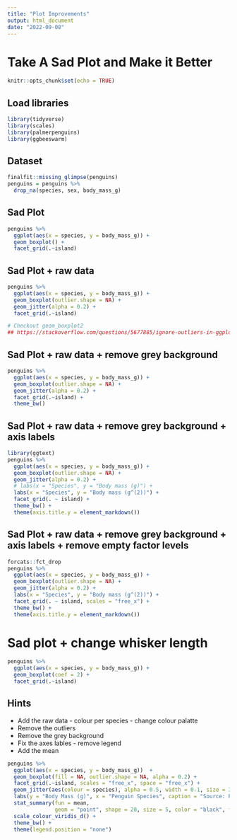 ```yaml
---
title: "Plot Improvements"
output: html_document
date: "2022-09-08"
---
```


# Take A Sad Plot and Make it Better 

```r
knitr::opts_chunk$set(echo = TRUE)
```

## Load libraries 

```r
library(tidyverse)
library(scales)
library(palmerpenguins)
library(ggbeeswarm)
```

## Dataset 

```r
finalfit::missing_glimpse(penguins)
penguins = penguins %>% 
  drop_na(species, sex, body_mass_g)
```

## Sad Plot

```r
penguins %>% 
  ggplot(aes(x = species, y = body_mass_g)) + 
  geom_boxplot() +
  facet_grid(.~island)
```


## Sad Plot + raw data

```r
penguins %>% 
  ggplot(aes(x = species, y = body_mass_g)) + 
  geom_boxplot(outlier.shape = NA) +
  geom_jitter(alpha = 0.2) +
  facet_grid(.~island)

# Checkout geom_boxplot2
## https://stackoverflow.com/questions/5677885/ignore-outliers-in-ggplot2-boxplot
```
## Sad Plot + raw data + remove grey background

```r
penguins %>% 
  ggplot(aes(x = species, y = body_mass_g)) + 
  geom_boxplot(outlier.shape = NA) +
  geom_jitter(alpha = 0.2) +
  facet_grid(.~island) + 
  theme_bw()
```

## Sad Plot + raw data + remove grey background + axis labels

```r
library(ggtext)
penguins %>% 
  ggplot(aes(x = species, y = body_mass_g)) + 
  geom_boxplot(outlier.shape = NA) +
  geom_jitter(alpha = 0.2) +
  # labs(x = "Species", y = "Body mass (g)") +
  labs(x = "Species", y = "Body mass (g^(2))") +
  facet_grid(. ~ island) +
  theme_bw() +
  theme(axis.title.y = element_markdown())
```



## Sad Plot + raw data + remove grey background + axis labels + remove empty factor levels

```r
forcats::fct_drop
penguins %>% 
  ggplot(aes(x = species, y = body_mass_g)) + 
  geom_boxplot(outlier.shape = NA) +
  geom_jitter(alpha = 0.2) +
  labs(x = "Species", y = "Body mass (g^(2))") +
  facet_grid(. ~ island, scales = "free_x") +
  theme_bw() +
  theme(axis.title.y = element_markdown())
```

# Sad plot + change whisker length

```r
penguins %>% 
  ggplot(aes(x = species, y = body_mass_g)) + 
  geom_boxplot(coef = 2) +
  facet_grid(.~island)
```

## Hints 

* Add the raw data - colour per species - change colour palatte
* Remove the outliers
* Remove the grey background
* Fix the axes lables - remove legend
* Add the mean

```r
penguins %>% 
  ggplot(aes(x = species, y = body_mass_g))  +
  geom_boxplot(fill = NA, outlier.shape = NA, alpha = 0.2) +                                  # remove outliers
  facet_grid(.~island, scales = "free_x", space = "free_x") +                                 # free x axis          
  geom_jitter(aes(colour = species), alpha = 0.5, width = 0.1, size = 3) +                    # jitter 
  labs(y = "Body Mass (g)", x = "Penguin Species", caption = "Source: Palmerpenguins") +      # Axis captions
  stat_summary(fun = mean, 
               geom = "point", shape = 20, size = 5, color = "black", fill = "black") +       # Add mean
  scale_colour_viridis_d() +                                                                  # Change colour scheme 
  theme_bw() +                                                                                # Remove grey background  
  theme(legend.position = "none")                                                             # Remove legend - note: setting the theme should be done after removing background theme
```
